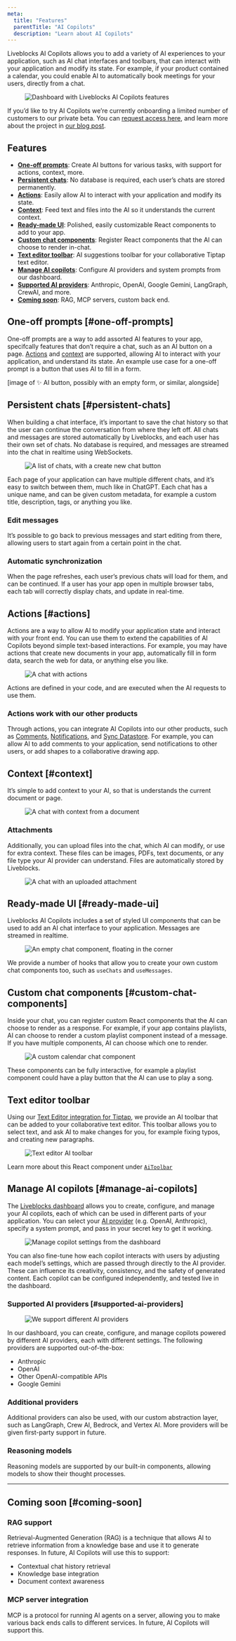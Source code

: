 ```yaml
---
meta:
  title: "Features"
  parentTitle: "AI Copilots"
  description: "Learn about AI Copilots"
---
```


Liveblocks AI Copilots allows you to add a variety of AI experiences to your
application, such as AI chat interfaces and toolbars, that can interact with
your application and modify its state. For example, if your product contained a
calendar, you could enable AI to automatically book meetings for your users,
directly from a chat.

<Figure>
  <Image
    src="/assets/ai-copilots/full-dashboard.png"
    alt="Dashboard with Liveblocks AI Copilots features"
    width={768}
    height={512}
  />
</Figure>

<Banner type="warning" title="Request access to private beta">

If you’d like to try AI Copilots we’re currently onboarding a limited number of
customers to our private beta. You can [request access here](/ai-copilots), and
learn more about the project in
[our blog post](/blog/introducing-ai-copilots-ready-made-interfaces-for-human-like-collaboration).

</Banner>

## Features

- **[One-off prompts](#one-off-prompts)**: Create AI buttons for various tasks,
  with support for actions, context, more.
- **[Persistent chats](#persistent-chats)**: No database is required, each
  user’s chats are stored permanently.
- **[Actions](#actions)**: Easily allow AI to interact with your application and
  modify its state.
- **[Context](#context)**: Feed text and files into the AI so it understands the
  current context.
- **[Ready-made UI](#ready-made-ui)**: Polished, easily customizable React
  components to add to your app.
- **[Custom chat components](#custom-chat-components)**: Register React
  components that the AI can choose to render in-chat.
- **[Text editor toolbar](#text-editor-toolbar)**: AI suggestions toolbar for
  your collaborative Tiptap text editor.
- **[Manage AI copilots](#manage-ai-copilots)**: Configure AI providers and
  system prompts from our dashboard.
- **[Supported AI providers](#supported-ai-providers)**: Anthropic, OpenAI,
  Google Gemini, LangGraph, CrewAI, and more.
- **[Coming soon](#coming-soon)**: RAG, MCP servers, custom back end.

## One-off prompts [#one-off-prompts]

One-off prompts are a way to add assorted AI features to your app, specifcally
features that don’t require a chat, such as an AI button on a page.
[Actions](#actions) and [context](#context) are supported, allowing AI to
interact with your application, and understand its state. An example use case
for a one-off prompt is a button that uses AI to fill in a form.

[image of ✨ AI button, possibly with an empty form, or similar, alongside]

## Persistent chats [#persistent-chats]

When building a chat interface, it’s important to save the chat history so that
the user can continue the conversation from where they left off. All chats and
messages are stored automatically by Liveblocks, and each user has their own set
of chats. No database is required, and messages are streamed into the chat in
realtime using WebSockets.

<Figure>
  <Image
    src="/assets/ai-copilots/multiple-chats.png"
    alt="A list of chats, with a create new chat button"
    width={768}
    height={512}
  />
</Figure>

Each page of your application can have multiple different chats, and it’s easy
to switch between them, much like in ChatGPT. Each chat has a unique name, and
can be given custom metadata, for example a custom title, description, tags, or
anything you like.

### Edit messages

It’s possible to go back to previous messages and start editing from there,
allowing users to start again from a certain point in the chat.

### Automatic synchronization

When the page refreshes, each user’s previous chats will load for them, and can
be continued. If a user has your app open in multiple browser tabs, each tab
will correctly display chats, and update in real-time.

## Actions [#actions]

Actions are a way to allow AI to modify your application state and interact with
your front end. You can use them to extend the capabilities of AI Copilots
beyond simple text-based interactions. For example, you may have actions that
create new documents in your app, automatically fill in form data, search the
web for data, or anything else you like.

<Figure>
  <Image
    src="/assets/ai-copilots/document-changes.png"
    alt="A chat with actions"
    width={768}
    height={512}
  />
</Figure>

Actions are defined in your code, and are executed when the AI requests to use
them.

### Actions work with our other products

Through actions, you can integrate AI Copilots into our other products, such as
[Comments](/docs/ready-made-features/comments),
[Notifications](/docs/ready-made-features/notifications), and
[Sync Datastore](/docs/platform/sync-datastore). For example, you can allow AI
to add comments to your application, send notifications to other users, or add
shapes to a collaborative drawing app.

## Context [#context]

It’s simple to add context to your AI, so that is understands the current
document or page.

<Figure>
  <Image
    src="/assets/ai-copilots/context.png"
    alt="A chat with context from a document"
    width={768}
    height={512}
  />
</Figure>

### Attachments

Additionally, you can upload files into the chat, which AI can modify, or use
for extra context. These files can be images, PDFs, text documents, or any file
type your AI provider can understand. Files are automatically stored by
Liveblocks.

<Figure>
  <Image
    src="/assets/ai-copilots/attachment.png"
    alt="A chat with an uploaded attachment"
    width={768}
    height={512}
  />
</Figure>

## Ready-made UI [#ready-made-ui]

Liveblocks AI Copilots includes a set of styled UI components that can be used
to add an AI chat interface to your application. Messages are streamed in
realtime.

<Figure>
  <Image
    src="/assets/ai-copilots/floating-chat.png"
    alt="An empty chat component, floating in the corner"
    width={768}
    height={512}
  />
</Figure>

We provide a number of hooks that allow you to create your own custom chat
components too, such as `useChats` and `useMessages`.

## Custom chat components [#custom-chat-components]

Inside your chat, you can register custom React components that the AI can
choose to render as a response. For example, if your app contains playlists, AI
can choose to render a custom playlist component instead of a message. If you
have multiple components, AI can choose which one to render.

<Figure>
  <Image
    src="/assets/ai-copilots/custom-component.png"
    alt="A custom calendar chat component"
    width={768}
    height={512}
  />
</Figure>

These components can be fully interactive, for example a playlist component
could have a play button that the AI can use to play a song.

## Text editor toolbar

Using our
[Text Editor integration for Tiptap](/docs/ready-made-features/text-editor/tiptap),
we provide an AI toolbar that can be added to your collaborative text editor.
This toolbar allows you to select text, and ask AI to make changes for you, for
example fixing typos, and creating new paragraphs.

<Figure>
  <Image
    src="/assets/ai-copilots/ai-toolbar.png"
    alt="Text editor AI toolbar"
    width={768}
    height={512}
  />
</Figure>

Learn more about this React component under
[`AiToolbar`](/docs/api-reference/liveblocks-react-tiptap#AiToolbar)

## Manage AI copilots [#manage-ai-copilots]

The [Liveblocks dashboard](/dashboard) allows you to create, configure, and
manage your AI copilots, each of which can be used in different parts of your
application. You can select your [AI provider](#supported-ai-providers) (e.g.
OpenAI, Anthropic), specify a system prompt, and pass in your secret key to get
it working.

<Figure>
  <Image
    src="/assets/ai-copilots/dashboard-manage-copilot.png"
    alt="Manage copilot settings from the dashboard"
    width={768}
    height={512}
  />
</Figure>

You can also fine-tune how each copilot interacts with users by adjusting each
model’s settings, which are passed through directly to the AI provider. These
can influence its creativity, consistency, and the safety of generated content.
Each copilot can be configured independently, and tested live in the dashboard.

### Supported AI providers [#supported-ai-providers]

<Figure>
  <Image
    src="/assets/ai-copilots/providers.png"
    alt="We support different AI providers"
    width={768}
    height={512}
  />
</Figure>

In our dashboard, you can create, configure, and manage copilots powered by
different AI providers, each with different settings. The following providers
are supported out-of-the-box:

- Anthropic
- OpenAI
- Other OpenAI-compatible APIs
- Google Gemini

### Additional providers

Additional providers can also be used, with our custom abstraction layer, such
as LangGraph, Crew AI, Bedrock, and Vertex AI. More providers will be given
first-party support in future.

### Reasoning models

Reasoning models are supported by our built-in components, allowing models to
show their thought processes.

---

## Coming soon [#coming-soon]

### RAG support

Retrieval-Augmented Generation (RAG) is a technique that allows AI to retrieve
information from a knowledge base and use it to generate responses. In future,
AI Copilots will use this to support:

- Contextual chat history retrieval
- Knowledge base integration
- Document context awareness

### MCP server integration

MCP is a protocol for running AI agents on a server, allowing you to make
various back ends calls to different services. In future, AI Copilots will
support this.
